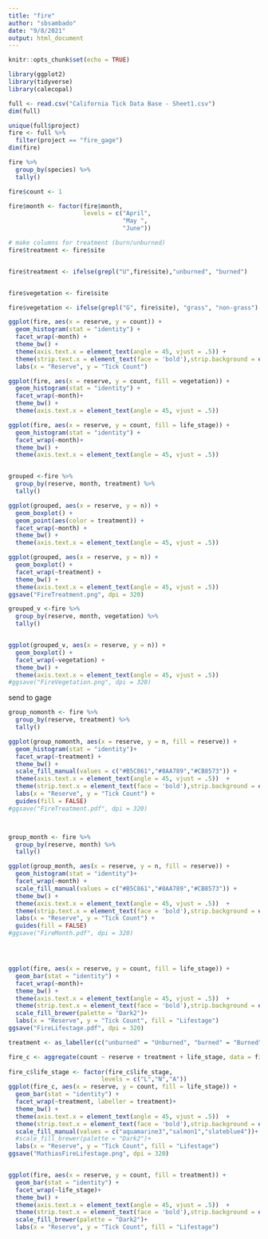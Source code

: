 ```yaml
---
title: "fire"
author: "sbsambado"
date: "9/8/2021"
output: html_document
---
```


```r
knitr::opts_chunk$set(echo = TRUE)

library(ggplot2)
library(tidyverse)
library(calecopal)
```

```r

full <- read.csv("California Tick Data Base - Sheet1.csv")
dim(full)

unique(full$project)
fire <- full %>%
  filter(project == "fire_gage")
dim(fire)

fire %>%
  group_by(species) %>%
  tally()

fire$count <- 1

fire$month <- factor(fire$month,
                     levels = c("April",
                                "May ",
                                "June"))

# make columns for treatment (burn/unburned)
fire$treatment <- fire$site


fire$treatment <- ifelse(grepl("U",fire$site),"unburned", "burned")


fire$vegetation <- fire$site

fire$vegetation <- ifelse(grepl("G", fire$site), "grass", "non-grass")


```


```r


ggplot(fire, aes(x = reserve, y = count)) +
  geom_histogram(stat = "identity") +
  facet_wrap(~month) +
  theme_bw() +
  theme(axis.text.x = element_text(angle = 45, vjust = .5)) +
  theme(strip.text.x = element_text(face = 'bold'),strip.background = element_rect(fill = 'gray95')) +
  labs(x = "Reserve", y = "Tick Count")

ggplot(fire, aes(x = reserve, y = count, fill = vegetation)) +
  geom_histogram(stat = "identity") +
  facet_wrap(~month)+
  theme_bw() +
  theme(axis.text.x = element_text(angle = 45, vjust = .5)) 

ggplot(fire, aes(x = reserve, y = count, fill = life_stage)) +
  geom_histogram(stat = "identity") +
  facet_wrap(~month)+
  theme_bw() +
  theme(axis.text.x = element_text(angle = 45, vjust = .5)) 


grouped <-fire %>%
  group_by(reserve, month, treatment) %>%
  tally()

ggplot(grouped, aes(x = reserve, y = n)) +
  geom_boxplot() +
  geom_point(aes(color = treatment)) +
  facet_wrap(~month) +
  theme_bw() +
  theme(axis.text.x = element_text(angle = 45, vjust = .5)) 

ggplot(grouped, aes(x = reserve, y = n)) +
  geom_boxplot() +
  facet_wrap(~treatment) +
  theme_bw() +
  theme(axis.text.x = element_text(angle = 45, vjust = .5)) 
ggsave("FireTreatment.png", dpi = 320)

grouped_v <-fire %>%
  group_by(reserve, month, vegetation) %>%
  tally()


ggplot(grouped_v, aes(x = reserve, y = n)) +
  geom_boxplot() +
  facet_wrap(~vegetation) +
  theme_bw() +
  theme(axis.text.x = element_text(angle = 45, vjust = .5)) 
#ggsave("FireVegetation.png", dpi = 320)


```


send to gage
```r
group_nomonth <- fire %>%
  group_by(reserve, treatment) %>%
  tally()

ggplot(group_nomonth, aes(x = reserve, y = n, fill = reserve)) +
  geom_histogram(stat = "identity")+
  facet_wrap(~treatment) +
  theme_bw() +
  scale_fill_manual(values = c("#B5C861","#8AA789","#CB8573")) +
  theme(axis.text.x = element_text(angle = 45, vjust = .5))  +
  theme(strip.text.x = element_text(face = 'bold'),strip.background = element_rect(fill = 'gray95')) +
  labs(x = "Reserve", y = "Tick Count") +
  guides(fill = FALSE)
#ggsave("FireTreatment.pdf", dpi = 320)



group_month <- fire %>%
  group_by(reserve, month) %>%
  tally()

ggplot(group_month, aes(x = reserve, y = n, fill = reserve)) +
  geom_histogram(stat = "identity")+
  facet_wrap(~month) +
  scale_fill_manual(values = c("#B5C861","#8AA789","#CB8573")) +
  theme_bw() +
  theme(axis.text.x = element_text(angle = 45, vjust = .5))  +
  theme(strip.text.x = element_text(face = 'bold'),strip.background = element_rect(fill = 'gray95')) +
  labs(x = "Reserve", y = "Tick Count") +
  guides(fill = FALSE)
#ggsave("FireMonth.pdf", dpi = 320)




ggplot(fire, aes(x = reserve, y = count, fill = life_stage)) +
  geom_bar(stat = "identity") +
  facet_wrap(~month)+
  theme_bw() +
  theme(axis.text.x = element_text(angle = 45, vjust = .5))  +
  theme(strip.text.x = element_text(face = 'bold'),strip.background = element_rect(fill = 'gray95')) +
  scale_fill_brewer(palette = "Dark2")+
  labs(x = "Reserve", y = "Tick Count", fill = "Lifestage") 
ggsave("FireLifestage.pdf", dpi = 320)

```

```r


treatment <- as_labeller(c("unburned" = "Unburned", "burned" = "Burned"))

fire_c <- aggregate(count ~ reserve + treatment + life_stage, data = fire, FUN = sum)
  
fire_c$life_stage <- factor(fire_c$life_stage,
                          levels = c("L","N","A"))
ggplot(fire_c, aes(x = reserve, y = count, fill = life_stage)) +
  geom_bar(stat = "identity") +
  facet_wrap(~treatment, labeller = treatment)+
  theme_bw() +
  theme(axis.text.x = element_text(angle = 45, vjust = .5))  +
  theme(strip.text.x = element_text(face = 'bold'),strip.background = element_rect(fill = 'gray95')) +
  scale_fill_manual(values = c("aquamarine3","salmon1","slateblue4"))+
  #scale_fill_brewer(palette = "Dark2")+
  labs(x = "Reserve", y = "Tick Count", fill = "Lifestage") 
ggsave("MathiasFireLifestage.png", dpi = 320)


ggplot(fire, aes(x = reserve, y = count, fill = treatment)) +
  geom_bar(stat = "identity") +
  facet_wrap(~life_stage)+
  theme_bw() +
  theme(axis.text.x = element_text(angle = 45, vjust = .5))  +
  theme(strip.text.x = element_text(face = 'bold'),strip.background = element_rect(fill = 'gray95')) +
  scale_fill_brewer(palette = "Dark2")+
  labs(x = "Reserve", y = "Tick Count", fill = "Lifestage") 

```

